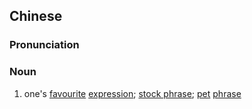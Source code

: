 {{also|口头禅}}
==Chinese==
{{zh-forms|s=口头禅|type=21|lit=talking [[Zen]]}}

===Pronunciation===
{{zh-pron
|m=kǒutóuchán,er=2
|c=hau2 tau4 sim4
|cat=n
}}

===Noun===
{{zh-noun}}

# {{lb|zh|idiomatic}} one's [[favourite]] [[expression]]; [[stock phrase]]; [[pet]] [[phrase]]